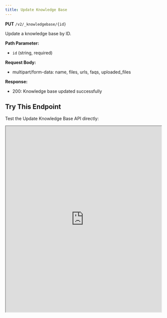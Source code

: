 ```yaml
---
title: Update Knowledge Base
---
```


**PUT** `/v2/_knowledgebase/{id}`

Update a knowledge base by ID.

**Path Parameter:**
- `id` (string, required)

**Request Body:**
- multipart/form-data: name, files, urls, faqs, uploaded_files

**Response:**
- 200: Knowledge base updated successfully

## Try This Endpoint

Test the Update Knowledge Base API directly:

<iframe 
  src="https://petstore.swagger.io/?url=https://raw.githubusercontent.com/vamsinole/docs/refs/heads/main/api-reference/openapi.json#/Knowledge%20Base/updateKnowledgeBase"
  width="100%" 
  height="600px"
  style={{
    border: "none",
    borderRadius: "8px",
    boxShadow: "0 4px 6px rgba(0, 0, 0, 0.1)",
    marginTop: "20px"
  }}
  title="Update Knowledge Base API Playground"
/> 
